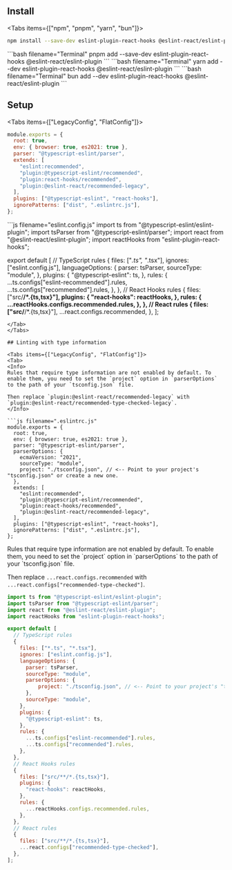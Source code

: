 

## Install

<Tabs items={["npm", "pnpm", "yarn", "bun"]}>
<Tab>
```bash filename="Terminal"
npm install --save-dev eslint-plugin-react-hooks @eslint-react/eslint-plugin
```
</Tab>
<Tab>
```bash filename="Terminal"
pnpm add --save-dev eslint-plugin-react-hooks @eslint-react/eslint-plugin
```
</Tab>
<Tab>
```bash filename="Terminal"
yarn add --dev eslint-plugin-react-hooks @eslint-react/eslint-plugin
```
</Tab>
<Tab>
```bash filename="Terminal"
bun add --dev eslint-plugin-react-hooks @eslint-react/eslint-plugin
```
</Tab>
</Tabs>

## Setup

<Tabs items={["LegacyConfig", "FlatConfig"]}>
<Tab>
```js filename=".eslintrc.js"
module.exports = {
  root: true,
  env: { browser: true, es2021: true },
  parser: "@typescript-eslint/parser",
  extends: [
    "eslint:recommended",
    "plugin:@typescript-eslint/recommended",
    "plugin:react-hooks/recommended",
    "plugin:@eslint-react/recommended-legacy",
  ],
  plugins: ["@typescript-eslint", "react-hooks"],
  ignorePatterns: ["dist", ".eslintrc.js"],
};
```
</Tab>
<Tab>
```js filename="eslint.config.js"
import ts from "@typescript-eslint/eslint-plugin";
import tsParser from "@typescript-eslint/parser";
import react from "@eslint-react/eslint-plugin";
import reactHooks from "eslint-plugin-react-hooks";

export default [
  // TypeScript rules
  {
    files: ["*.ts", "*.tsx"],
    ignores: ["eslint.config.js"],
    languageOptions: {
      parser: tsParser,
      sourceType: "module",
    },
    plugins: {
      "@typescript-eslint": ts,
    },
    rules: {
      ...ts.configs["eslint-recommended"].rules,
      ...ts.configs["recommended"].rules,
    },
  },
  // React Hooks rules
  {
    files: ["src/**/*.{ts,tsx}"],
    plugins: {
      "react-hooks": reactHooks,
    },
    rules: {
      ...reactHooks.configs.recommended.rules,
    },
  },
  // React rules
  {
    files: ["src/**/*.{ts,tsx}"],
    ...react.configs.recommended,
  },
];
```
</Tab>
</Tabs>

## Linting with type information

<Tabs items={["LegacyConfig", "FlatConfig"]}>
<Tab>
<Info>
Rules that require type information are not enabled by default. To enable them, you need to set the `project` option in `parserOptions` to the path of your `tsconfig.json` file.

Then replace `plugin:@eslint-react/recommended-legacy` with `plugin:@eslint-react/recommended-type-checked-legacy`.
</Info>

```js filename=".eslintrc.js"
module.exports = {
  root: true,
  env: { browser: true, es2021: true },
  parser: "@typescript-eslint/parser",
  parserOptions: {
    ecmaVersion: "2021",
    sourceType: "module",
    project: "./tsconfig.json", // <-- Point to your project's "tsconfig.json" or create a new one.
  },
  extends: [
    "eslint:recommended",
    "plugin:@typescript-eslint/recommended",
    "plugin:react-hooks/recommended",
    "plugin:@eslint-react/recommended-legacy",
  ],
  plugins: ["@typescript-eslint", "react-hooks"],
  ignorePatterns: ["dist", ".eslintrc.js"],
};
```
</Tab>
<Tab>
<Info>
Rules that require type information are not enabled by default. To enable them, you need to set the `project` option in `parserOptions` to the path of your `tsconfig.json` file.

Then replace `...react.configs.recommended` with `...react.configs["recommended-type-checked"]`.
</Info>

```js filename="eslint.config.js"
import ts from "@typescript-eslint/eslint-plugin";
import tsParser from "@typescript-eslint/parser";
import react from "@eslint-react/eslint-plugin";
import reactHooks from "eslint-plugin-react-hooks";

export default [
  // TypeScript rules
  {
    files: ["*.ts", "*.tsx"],
    ignores: ["eslint.config.js"],
    languageOptions: {
      parser: tsParser,
      sourceType: "module",
      parserOptions: {
          project: "./tsconfig.json", // <-- Point to your project's "tsconfig.json" or create a new one.
      },
      sourceType: "module",
    },
    plugins: {
      "@typescript-eslint": ts,
    },
    rules: {
      ...ts.configs["eslint-recommended"].rules,
      ...ts.configs["recommended"].rules,
    },
  },
  // React Hooks rules
  {
    files: ["src/**/*.{ts,tsx}"],
    plugins: {
      "react-hooks": reactHooks,
    },
    rules: {
      ...reactHooks.configs.recommended.rules,
    },
  },
  // React rules
  {
    files: ["src/**/*.{ts,tsx}"],
    ...react.configs["recommended-type-checked"],
  },
];
```
</Tab>
</Tabs>
